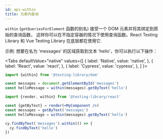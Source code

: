 ```yaml
---
id: api-within
title: 元素内查询
---
```



`within` (`getQueriesForElement` 函数的别名) 接受一个 DOM 元素并将其绑定到原始的查询函数，
这样你可以在不指定容器的情况下使用查询函数。React Testing Library 和 Vue Testing Library 在底层都在使用它.

示例: 想要在名为 'messages' 的区域获取到文本 'hello'，你可以执行以下操作：

  <Tabs
    defaultValue="native"
    values={[
      { label: 'Native', value: 'native', },
      { label: 'React', value: 'react', },
      { label: 'Cypress', value: 'cypress', },
    ]
  }>
  <TabItem value="native">

```js
import {within} from '@testing-library/dom'

const messages = document.getElementById('messages')
const helloMessage = within(messages).getByText('hello')
```

  </TabItem>
  <TabItem value="react">

```jsx
import {render, within} from '@testing-library/react'

const {getByText} = render(<MyComponent />)
const messages = getByText('messages')
const helloMessage = within(messages).getByText('hello')
```

  </TabItem>
  <TabItem value="cypress">

```js
cy.findByText('messages').within(() => {
  cy.findByText('hello')
})
```

  </TabItem>
  </Tabs>
